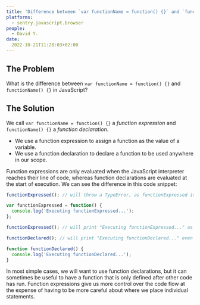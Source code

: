 ```yaml
---
title: 'Difference between `var functionName = function() {}` and `functionName() {}` in JavaScript'
platforms:
  - sentry.javascript.browser
people:
  - David Y.
date:
  2022-10-21T11:28:03+02:00
---
```


## The Problem

What is the difference between `var functionName = function() {}` and `functionName() {}` in JavaScript?

## The Solution

We call `var functionName = function() {}` a _function expression_ and `functionName() {}` a _function declaration_.

- We use a function expression to assign a function as the value of a variable.
- We use a function declaration to declare a function to be used anywhere in our scope.

Function expressions are only evaluated when the JavaScript interpreter reaches their line of code, whereas function declarations are evaluated at the start of execution. We can see the difference in this code snippet:

```javascript
functionExpressed(); // will throw a TypeError, as functionExpressed is not yet defined

var functionExpressed = function() {
  console.log('Executing functionExpressed...');
};

functionExpressed(); // will print "Executing functionExpressed..." as it is now defined

functionDeclared(); // will print "Executing functionDeclared..." even though we only define the function below this call

function functionDeclared() {
  console.log('Executing functionDeclared...');
}
```

In most simple cases, we will want to use function declarations, but it can sometimes be useful to have a function that is only defined after other code has run. Function expressions give us more control over the code flow at the expense of having to be more careful about where we place individual statements.
